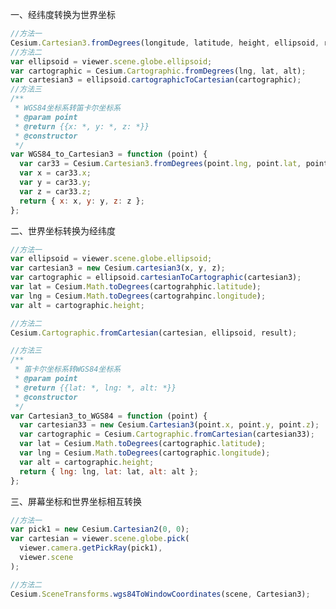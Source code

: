 一、经纬度转换为世界坐标

```js
//方法一
Cesium.Cartesian3.fromDegrees(longitude, latitude, height, ellipsoid, result);
//方法二
var ellipsoid = viewer.scene.globe.ellipsoid;
var cartographic = Cesium.Cartographic.fromDegrees(lng, lat, alt);
var cartesian3 = ellipsoid.cartographicToCartesian(cartographic);
//方法三
/**
 * WGS84坐标系转笛卡尔坐标系
 * @param point
 * @return {{x: *, y: *, z: *}}
 * @constructor
 */
var WGS84_to_Cartesian3 = function (point) {
  var car33 = Cesium.Cartesian3.fromDegrees(point.lng, point.lat, point.alt);
  var x = car33.x;
  var y = car33.y;
  var z = car33.z;
  return { x: x, y: y, z: z };
};
```

二、世界坐标转换为经纬度

```js
//方法一
var ellipsoid = viewer.scene.globe.ellipsoid;
var cartesian3 = new Cesium.cartesian3(x, y, z);
var cartographic = ellipsoid.cartesianToCartographic(cartesian3);
var lat = Cesium.Math.toDegrees(cartograhphic.latitude);
var lng = Cesium.Math.toDegrees(cartograhpinc.longitude);
var alt = cartographic.height;

//方法二
Cesium.Cartographic.fromCartesian(cartesian, ellipsoid, result);

//方法三
/**
 * 笛卡尔坐标系转WGS84坐标系
 * @param point
 * @return {{lat: *, lng: *, alt: *}}
 * @constructor
 */
var Cartesian3_to_WGS84 = function (point) {
  var cartesian33 = new Cesium.Cartesian3(point.x, point.y, point.z);
  var cartographic = Cesium.Cartographic.fromCartesian(cartesian33);
  var lat = Cesium.Math.toDegrees(cartographic.latitude);
  var lng = Cesium.Math.toDegrees(cartographic.longitude);
  var alt = cartographic.height;
  return { lng: lng, lat: lat, alt: alt };
};
```

三、屏幕坐标和世界坐标相互转换

```js
//方法一
var pick1 = new Cesium.Cartesian2(0, 0);
var cartesian = viewer.scene.globe.pick(
  viewer.camera.getPickRay(pick1),
  viewer.scene
);

//方法二
Cesium.SceneTransforms.wgs84ToWindowCoordinates(scene, Cartesian3);
```
